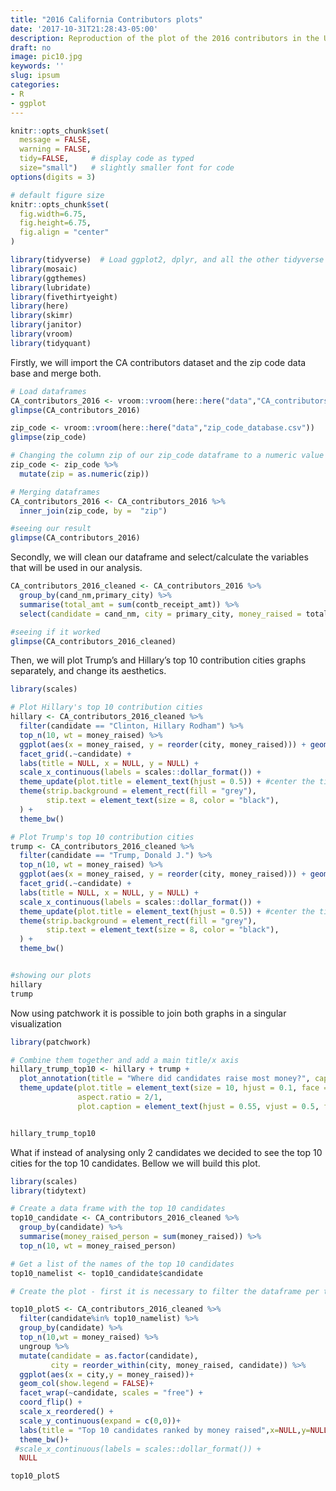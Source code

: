 ```yaml
---
title: "2016 California Contributors plots"
date: '2017-10-31T21:28:43-05:00'
description: Reproduction of the plot of the 2016 contributors in the United States
draft: no
image: pic10.jpg
keywords: ''
slug: ipsum
categories:
- R
- ggplot
---
```



```r
knitr::opts_chunk$set(
  message = FALSE, 
  warning = FALSE, 
  tidy=FALSE,     # display code as typed
  size="small")   # slightly smaller font for code
options(digits = 3)

# default figure size
knitr::opts_chunk$set(
  fig.width=6.75, 
  fig.height=6.75,
  fig.align = "center"
)
```


```r
library(tidyverse)  # Load ggplot2, dplyr, and all the other tidyverse packages
library(mosaic)
library(ggthemes)
library(lubridate)
library(fivethirtyeight)
library(here)
library(skimr)
library(janitor)
library(vroom)
library(tidyquant)
```


Firstly, we will import the CA contributors dataset and the zip code data base and merge both.

```r

# Load dataframes
CA_contributors_2016 <- vroom::vroom(here::here("data","CA_contributors_2016.csv"))
glimpse(CA_contributors_2016)

zip_code <- vroom::vroom(here::here("data","zip_code_database.csv"))
glimpse(zip_code)

# Changing the column zip of our zip_code dataframe to a numeric value
zip_code <- zip_code %>% 
  mutate(zip = as.numeric(zip))

# Merging dataframes
CA_contributors_2016 <- CA_contributors_2016 %>% 
  inner_join(zip_code, by =  "zip")

#seeing our result
glimpse(CA_contributors_2016)

```

Secondly, we will clean our dataframe and select/calculate the variables that will be used in our analysis.

```r

CA_contributors_2016_cleaned <- CA_contributors_2016 %>%
  group_by(cand_nm,primary_city) %>% 
  summarise(total_amt = sum(contb_receipt_amt)) %>% 
  select(candidate = cand_nm, city = primary_city, money_raised = total_amt)

#seeing if it worked
glimpse(CA_contributors_2016_cleaned)

```

Then, we will plot Trump's and Hillary's top 10 contribution cities graphs separately, and change its aesthetics.

```r
library(scales)

# Plot Hillary's top 10 contribution cities
hillary <- CA_contributors_2016_cleaned %>%
  filter(candidate == "Clinton, Hillary Rodham") %>%
  top_n(10, wt = money_raised) %>% 
  ggplot(aes(x = money_raised, y = reorder(city, money_raised))) + geom_col(fill = "dodgerblue3") +   
  facet_grid(.~candidate) +
  labs(title = NULL, x = NULL, y = NULL) +
  scale_x_continuous(labels = scales::dollar_format()) + 
  theme_update(plot.title = element_text(hjust = 0.5)) + #center the title
  theme(strip.background = element_rect(fill = "grey"), 
        stip.text = element_text(size = 8, color = "black"),
  ) + 
  theme_bw()

# Plot Trump's top 10 contribution cities
trump <- CA_contributors_2016_cleaned %>%
  filter(candidate == "Trump, Donald J.") %>%
  top_n(10, wt = money_raised) %>% 
  ggplot(aes(x = money_raised, y = reorder(city, money_raised))) + geom_col(fill = "brown3") +   
  facet_grid(.~candidate) +
  labs(title = NULL, x = NULL, y = NULL) +
  scale_x_continuous(labels = scales::dollar_format()) + 
  theme_update(plot.title = element_text(hjust = 0.5)) + #center the title
  theme(strip.background = element_rect(fill = "grey"), 
        stip.text = element_text(size = 8, color = "black"),
  ) + 
  theme_bw()


#showing our plots
hillary
trump
```

Now using patchwork it is possible to join both graphs in a singular visualization

```r
library(patchwork)

# Combine them together and add a main title/x axis
hillary_trump_top10 <- hillary + trump +
  plot_annotation(title = "Where did candidates raise most money?", caption = "Amount Raised") 
  theme_update(plot.title = element_text(size = 10, hjust = 0.1, face = "bold"),
               aspect.ratio = 2/1,
               plot.caption = element_text(hjust = 0.55, vjust = 0.5, face = "bold"))


hillary_trump_top10

```  

What if instead of analysing only 2 candidates we decided to see the top 10 cities for the top 10 candidates. Bellow we will build this plot.

```r
library(scales)
library(tidytext)

# Create a data frame with the top 10 candidates
top10_candidate <- CA_contributors_2016_cleaned %>% 
  group_by(candidate) %>% 
  summarise(money_raised_person = sum(money_raised)) %>% 
  top_n(10, wt = money_raised_person) 

# Get a list of the names of the top 10 candidates
top10_namelist <- top10_candidate$candidate

# Create the plot - first it is necessary to filter the dataframe per top10 candidates, then find the top 10 cities and then insert it in ggplot

top10_plotS <- CA_contributors_2016_cleaned %>% 
  filter(candidate%in% top10_namelist) %>%
  group_by(candidate) %>% 
  top_n(10,wt = money_raised) %>%
  ungroup %>% 
  mutate(candidate = as.factor(candidate),
         city = reorder_within(city, money_raised, candidate)) %>% 
  ggplot(aes(x = city,y = money_raised))+
  geom_col(show.legend = FALSE)+
  facet_wrap(~candidate, scales = "free") +
  coord_flip() +
  scale_x_reordered() +
  scale_y_continuous(expand = c(0,0))+ 
  labs(title = "Top 10 candidates ranked by money raised",x=NULL,y=NULL) +
  theme_bw()+
 #scale_x_continuous(labels = scales::dollar_format()) +
  NULL

top10_plotS

```
